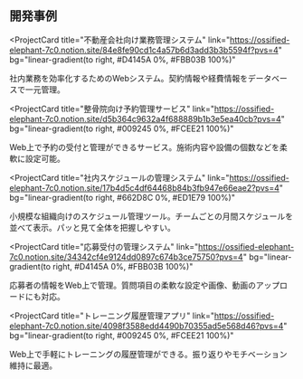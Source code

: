 ## 開発事例

<ProjectCard
  title="不動産会社向け業務管理システム"
  link="https://ossified-elephant-7c0.notion.site/84e8fe90cd1c4a57b6d3add3b3b5594f?pvs=4"
  bg="linear-gradient(to right, #D4145A 0%, #FBB03B 100%)"
>
  社内業務を効率化するためのWebシステム。契約情報や経費情報をデータベースで一元管理。
</ProjectCard>

<ProjectCard
  title="整骨院向け予約管理サービス"
  link="https://ossified-elephant-7c0.notion.site/d5b364c9632a4f688889b1b3e5ea40cb?pvs=4"
  bg="linear-gradient(to right, #009245 0%, #FCEE21 100%)"
>
  Web上で予約の受付と管理ができるサービス。施術内容や設備の個数などを柔軟に設定可能。
</ProjectCard>

<ProjectCard
  title="社内スケジュールの管理システム"
  link="https://ossified-elephant-7c0.notion.site/17b4d5c4df64468b84b3fb947e66eae2?pvs=4"
  bg="linear-gradient(to right, #662D8C 0%, #ED1E79 100%)"
>
  小規模な組織向けのスケジュール管理ツール。チームごとの月間スケジュールを並べて表示。パッと見て全体を把握しやすい。
</ProjectCard>

<ProjectCard
  title="応募受付の管理システム"
  link="https://ossified-elephant-7c0.notion.site/34342cf4e9124dd0897c674b3ce75750?pvs=4"
  bg="linear-gradient(to right, #D4145A 0%, #FBB03B 100%)"
>
  応募者の情報をWeb上で管理。質問項目の柔軟な設定や画像、動画のアップロードにも対応。
</ProjectCard>

<ProjectCard
  title="トレーニング履歴管理アプリ"
  link="https://ossified-elephant-7c0.notion.site/4098f3588edd4490b70355ad5e568d46?pvs=4"
  bg="linear-gradient(to right, #009245 0%, #FCEE21 100%)"
>
  Web上で手軽にトレーニングの履歴管理ができる。振り返りやモチベーション維持に最適。
</ProjectCard>
